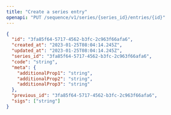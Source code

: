 ```yaml
---
title: "Create a series entry"
openapi: "PUT /sequence/v1/series/{series_id}/entries/{id}"
---
```


<ResponseExample>

```json Example
{
  "id": "3fa85f64-5717-4562-b3fc-2c963f66afa6",
  "created_at": "2023-01-25T08:04:14.245Z",
  "updated_at": "2023-01-25T08:04:14.245Z",
  "series_id": "3fa85f64-5717-4562-b3fc-2c963f66afa6",
  "code": "string",
  "meta": {
    "additionalProp1": "string",
    "additionalProp2": "string",
    "additionalProp3": "string"
  },
  "previous_id": "3fa85f64-5717-4562-b3fc-2c963f66afa6",
  "sigs": ["string"]
}
```

</ResponseExample>
